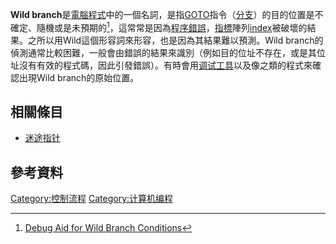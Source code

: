 {{NotChineseTitle|time=2019-01-19}}
'''Wild branch'''是[[電腦程式|電腦程式]]中的一個名詞，是指[[GOTO|GOTO]]指令（[[分支_(計算機科學)|分支]]）的目的位置是不確定、隨機或是未預期的<ref>[http://www.priorartdatabase.com/IPCOM/000099292/ Debug Aid for Wild Branch Conditions<!-- Bot generated title -->]{{Dead link|date=2020年7月 |bot=InternetArchiveBot |fix-attempted=yes }}</ref>，這常常是因為[[程序錯誤|程序錯誤]]，[[指標_(電腦科學)|指標]]陣列[[数组|index]]被破壞的結果。之所以用Wild這個形容詞來形容，也是因為其結果難以預測。Wild branch的偵測通常比較困難，一般會由錯誤的結果來識別（例如目的位址不存在，或是其位址沒有有效的程式碼，因此引發錯誤）。有時會用[[调试工具|调试工具]]以及像{{le|指令組模擬器|Instruction set simulator}}之類的程式來確認出現Wild branch的原始位置。

==相關條目==
* [[迷途指针|迷途指针]]

==參考資料==
{{reflist}}

{{電腦科學小作品}}

[[Category:控制流程|Category:控制流程]]
[[Category:计算机编程|Category:计算机编程]]
